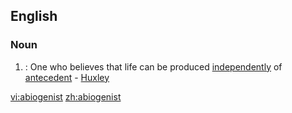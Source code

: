 ==English==

===Noun===
{{en-noun}}
# {{biology}}: One who believes that life can be produced [[independently]] of [[antecedent]] - [[Huxley]]

[[vi:abiogenist]]
[[zh:abiogenist]]